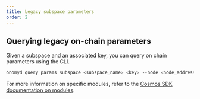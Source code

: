 ```yaml
---
title: Legacy subspace parameters
order: 2
---
```



## Querying legacy on-chain parameters

Given a subspace and an associated key, you can query on chain parameters using the CLI.

```bash
onomyd query params subspace <subspace_name> <key> --node <node_address> --chain-id <chain_id>
```

For more information on specific modules, refer to the [Cosmos SDK documentation on modules](https://docs.cosmos.network/main/modules).
